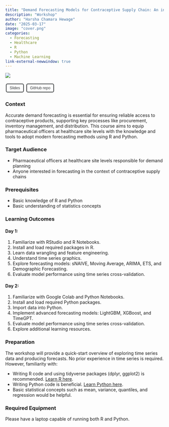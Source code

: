 ```yaml
---
title: "Demand Forecasting Models for Contraceptive Supply Chain: An introduction to time series forecasting"
description: "Workshop"
author: "Harsha Chamara Hewage"
date: "2025-03-17"
image: "cover.png"
categories:
  - Forecasting
  - Healthcare
  - R
  - Python
  - Machine Learning
link-external-newwindow: true
---
```


![](cover.png){fig-align="center"}

<link rel="stylesheet" href="https://cdnjs.cloudflare.com/ajax/libs/font-awesome/6.0.0-beta3/css/all.min.css">

<style>
/* Custom button style */
button {
  background-color: transparent; /* No filling */
  border: 2px solid rgb(55, 58, 60); /* Gray border */
  color: rgb(55, 58, 60); /* Gray text */
  padding: 5px 10px;
  text-align: center;
  text-decoration: none;
  display: inline-block;
  font-size: 12px;
  margin: 4px 2px;
  cursor: pointer;
  border-radius: 5px; /* Rounded corners */
}

/* Hover effect for Journal article */
#journal-article-btn:hover {
  border-color: #0066b2; /* Blue border on hover */
  color: #0066b2; /* Blue text on hover */
}

/* Hover effect for GitHub repo */
#github-repo-btn:hover {
  border-color: #00A86B; /* Green border on hover */
  color: #00A86B; /* Green text on hover */
}
</style>

<button id="journal-article-btn" 
        onclick="window.open('slides/epss_training.html', '_blank')">
  <i class="fas fa-bookmark"></i> Slides
</button>
<button id="github-repo-btn" onclick="window.open('https://github.com/chamara7h/epss_training', '_blank');">
  <i class="fab fa-github"></i> GitHub repo
</button>

### Context

Accurate demand forecasting is essential for ensuring reliable access to contraceptive products, supporting key processes like procurement, inventory management, and distribution. This course aims to equip pharmaceutical officers at healthcare site levels with the knowledge and tools to adopt modern forecasting methods using R and Python.

### Target Audience

- Pharmaceutical officers at healthcare site levels responsible for demand planning  
- Anyone interested in forecasting in the context of contraceptive supply chains  

### Prerequisites

- Basic knowledge of R and Python  
- Basic understanding of statistics concepts  

### Learning Outcomes
#### Day 1:

1. Familiarize with RStudio and R Notebooks.
2. Install and load required packages in R.
3. Learn data wrangling and feature engineering.
4. Understand time series graphics.
5. Explore forecasting models: sNAIVE, Moving Average, ARIMA, ETS, and Demographic Forecasting.
6. Evaluate model performance using time series cross-validation.

#### Day 2:
1. Familiarize with Google Colab and Python Notebooks.
2. Install and load required Python packages.
3. Import data into Python.
4. Implement advanced forecasting models: LightGBM, XGBoost, and TimeGPT.
5. Evaluate model performance using time series cross-validation.
6. Explore additional learning resources.

### Preparation

The workshop will provide a quick-start overview of exploring time series data and producing forecasts. No prior experience in time series is required. However, familiarity with:

- Writing R code and using tidyverse packages (dplyr, ggplot2) is recommended. [Learn R here](https://learnr.numbat.space/).
- Writing Python code is beneficial. [Learn Python here](https://www.learnpython.org/).
- Basic statistical concepts such as mean, variance, quantiles, and regression would be helpful.

### Required Equipment

Please have a laptop capable of running both R and Python.